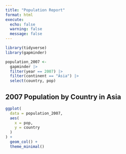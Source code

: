 ```yaml
---
title: "Population Report"
format: html
execute: 
  echo: false
  warning: false
  message: false
---
```


```r
library(tidyverse)
library(gapminder)
```

```r
population_2007 <-
  gapminder |>
  filter(year == 2007) |>
  filter(continent == "Asia") |>
  select(country, pop)
```

## 2007 Population by Country in Asia 

```r
ggplot(
  data = population_2007,
  aes(
    x = pop,
    y = country
  )
) +
  geom_col() +
  theme_minimal()
```
